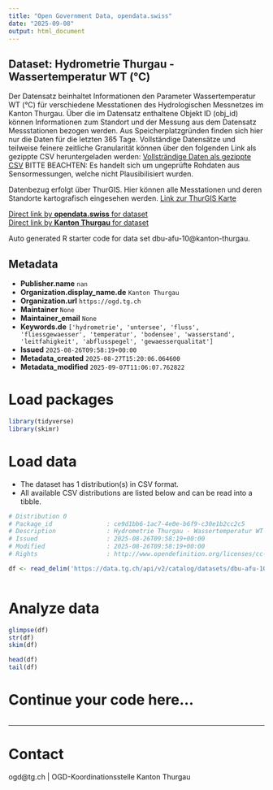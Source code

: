 ```yaml
---
title: "Open Government Data, opendata.swiss"
date: "2025-09-08"
output: html_document
---
```


## Dataset: Hydrometrie Thurgau - Wassertemperatur WT (°C)

Der Datensatz beinhaltet Informationen den Parameter Wassertemperatur WT (°C) für verschiedene Messtationen des Hydrologischen Messnetzes im Kanton Thurgau. Über die im Datensatz enthaltene Objekt ID (obj_id) können Informationen zum Standort und der Messung aus dem Datensatz Messstationen bezogen werden.
Aus Speicherplatzgründen finden sich hier nur die Daten für die letzten 365 Tage. Vollständige Datensätze und teilweise feinere zeitliche Granularität können über den folgenden Link als gezippte CSV heruntergeladen werden:
[Vollsträndige Daten als gezippte CSV](https://ogdtg.ch/hydrodaten/wassertemperatur_wt_c_full.csv.gz)
BITTE BEACHTEN: Es handelt sich um ungeprüfte Rohdaten aus Sensormessungen, welche nicht Plausibilisiert wurden.

Datenbezug erfolgt über ThurGIS. Hier können alle Messtationen und deren Standorte kartografisch eingesehen werden.
[Link zur ThurGIS Karte](https://map.geo.tg.ch/apps/mf-geoadmin3/?lang=de&topic=ech&layers=hydrologische_messnetze_werterhebung&layers_opacity=0.9)

[Direct link by **opendata.swiss** for dataset](https://opendata.swiss/de/dataset/hydrometrie-thurgau-wassertemperatur-wt-c)<br>
[Direct link by **Kanton Thurgau** for dataset](https://data.tg.ch/explore/dataset/dbu-afu-10/)

Auto generated R starter code for data set dbu-afu-10@kanton-thurgau.

## Metadata

- **Publisher.name** `nan`
- **Organization.display_name.de** `Kanton Thurgau`
- **Organization.url** `https://ogd.tg.ch`
- **Maintainer** `None`
- **Maintainer_email** `None`
- **Keywords.de** `['hydrometrie', 'untersee', 'fluss', 'fliessgewaesser', 'temperatur', 'bodensee', 'wasserstand', 'leitfahigkeit', 'abflusspegel', 'gewaesserqualitat']`
- **Issued** `2025-08-26T09:58:19+00:00`
- **Metadata_created** `2025-08-27T15:20:06.064600`
- **Metadata_modified** `2025-09-07T11:06:07.762822`


# Load packages

```r

library(tidyverse)
library(skimr)

```

# Load data

-   The dataset has 1 distribution(s) in CSV format.
-   All available CSV distributions are listed below and can be read into a tibble.

```r

# Distribution 0
# Package_id               : ce9d1bb6-1ac7-4e0e-b6f9-c30e1b2cc2c5
# Description              : Hydrometrie Thurgau - Wassertemperatur WT (°C) (csv)
# Issued                   : 2025-08-26T09:58:19+00:00
# Modified                 : 2025-08-26T09:58:19+00:00
# Rights                   : http://www.opendefinition.org/licenses/cc-by/

df <- read_delim('https://data.tg.ch/api/v2/catalog/datasets/dbu-afu-10/exports/csv?use_labels=true')



```

# Analyze data

```r

glimpse(df)
str(df)
skim(df)

head(df)
tail(df)

```

# Continue your code here...

```r

```

------------------------------------------------------------------------

# Contact

ogd@tg.ch | OGD-Koordinationsstelle Kanton Thurgau
